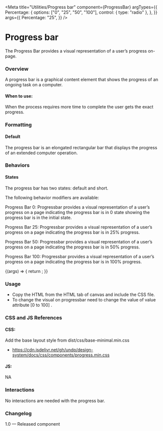 
<Meta
  title="Utilities/Progress bar"
  component={ProgressBar}
  argTypes={{
    Percentage: {
      options: ["0", "25", "50", "100"],
      control: { type: "radio" },
    },
  }}
  args={{
    Percentage: "25",
  }}
/>

# Progress bar

The Progress Bar provides a visual representation of a user’s progress on-page.

### Overview

A progress bar is a graphical content element that shows the progress of an ongoing task on a computer.

#### When to use:

When the process requires more time to complete the user gets the exact progress.

### Formatting

#### Default

The progress bar is an elongated rectangular bar that displays the progress of an extended computer operation.

### Behaviors

#### States

The progress bar has two states: default and short.

The following behavior modifiers are available:

Progress Bar 0:
Progressbar provides a visual representation of a user’s progress on a page indicating the progress bar is in 0 state showing the progress bar is in the initial state.

Progress Bar 25:
Progressbar provides a visual representation of a user’s progress on a page indicating the progress bar is in 25% progress.

Progress Bar 50:
Progressbar provides a visual representation of a user’s progress on a page indicating the progress bar is in 50% progress.

Progress Bar 100:
Progressbar provides a visual representation of a user’s progress on a page indicating the progress bar is in 100% progress.

<Canvas>
  <Story name="Progress bar">
    {(args) => {
      return <ProgressBar {...args}></ProgressBar>;
    }}
  </Story>
</Canvas>

### Usage

- Copy the HTML from the HTML tab of canvas and include the CSS file.
- To change the visual on progressbar need to change the value of value attribute [0 to 100] .

### CSS and JS References

#### CSS:

Add the base layout style from dist/css/base-minimal.min.css

- https://cdn.jsdelivr.net/gh/undp/design-system/docs/css/components/progress.min.css

#### JS:

NA

### Interactions

No interactions are needed with the progress bar.

### Changelog

1.0 — Released component
